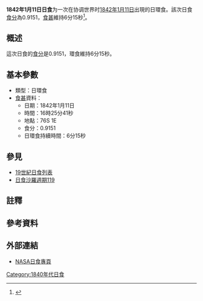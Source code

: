 {{Infobox Solar eclipse
| Year        = 1842
| Month       = 1
| Day         = 11
| Type        = 日環食
| Image       = SE1842Jan11A.gif
| Image size  = 200px
| Image intro = 1842年1月11日日環食路徑圖
  <!--   日食資料   -->
| Gamma       = -0.8882
| Mag         = 0.9151
| Saros       = [[日食沙羅週期119|119]]
| Saros total = 
| Saros seq   = 
  <!--     食甚     -->
| Duration    = 6分15秒
| Location    = 
| Coords      = 
| Width       = 710公里
  <!--   開始時間   -->
| Partial     = 
| Start type  = 
| Centre      = 
| Greatest    = 16:25:41
  <!--     倒數     -->
| hour        = 16
| minute      = 25
| second      = 41
| Duration_s  = 
}}
'''1842年1月11日日食'''为一次在协调世界时[[1842年|1842年]][[1月11日|1月11日]]出現的日環食。該次日食[[食分|食分]]為0.9151，[[食甚|食甚]]維持6分15秒<ref name="nasa_catalog_list">{{cite web |url=http://eclipse.gsfc.nasa.gov/SEcat5/SE1801-1900.html |title=Catalog of Solar Eclipses: 1801 to 1900 |language=en |publisher=[[NASA|NASA]] |accessdate=2009-07-26 |archiveurl=https://web.archive.org/web/20150112204733/http://eclipse.gsfc.nasa.gov/SEcat5/SE1801-1900.html |archivedate=2015-01-12 |deadurl=no }}</ref>。

== 概述 ==
這次日食的[[食分|食分]]是0.9151，環食維持6分15秒。

== 基本參數 ==
{{NoteUTC}}
* 類型：日環食
*[[食甚|食甚]]資料：
** 日期：1842年1月11日
** 時間：16時25分41秒 
** 地點：76S 1E
** 食分：0.9151
** 日環食持續時間：6分15秒

== 參見 ==
{{日食主題}}
* [[19世紀日食列表|19世紀日食列表]]
* [[日食沙羅週期119|日食沙羅週期119]]

== 註釋 ==
{{NoteFoot}}

== 參考資料 ==
{{reflist}}

== 外部連結 ==
* [http://eclipse.gsfc.nasa.gov/solar.html NASA日食專頁]{{Wayback|url=http://eclipse.gsfc.nasa.gov/solar.html |date=20190108200537 }}{{en icon}}

{{日食}}

[[Category:1840年代日食|Category:1840年代日食]]

{{Eclipse-stub}}